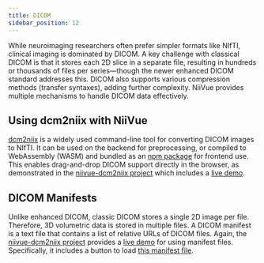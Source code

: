 ```yaml
---
title: DICOM
sidebar_position: 12
---
```


While neuroimaging researchers often prefer simpler formats like NIfTI, clinical imaging is dominated by DICOM. A key challenge with classical DICOM is that it stores each 2D slice in a separate file, resulting in hundreds or thousands of files per series—though the newer enhanced DICOM standard addresses this. DICOM also supports various compression methods (transfer syntaxes), adding further complexity. NiiVue provides multiple mechanisms to handle DICOM data effectively.

## Using dcm2niix with NiiVue

[dcm2niix](https://github.com/rordenlab/dcm2niix) is a widely used command-line tool for converting DICOM images to NIfTI. It can be used on the backend for preprocessing, or compiled to WebAssembly (WASM) and bundled as an [npm package](https://www.npmjs.com/package/@niivue/dcm2niix) for frontend use. This enables drag-and-drop DICOM support directly in the browser, as demonstrated in the [niivue-dcm2niix project](https://github.com/niivue/niivue-dcm2niix) which includes a [live demo](https://niivue.github.io/niivue-dcm2niix/).

## DICOM Manifests

Unlike enhanced DICOM, classic DICOM stores a single 2D image per file. Therefore, 3D volumetric data is stored in multiple files. A DICOM manifest is a text file that contains a list of relative URLs of DICOM files. Again, the [niivue-dcm2niix project](https://github.com/niivue/niivue-dcm2niix) provides a [live demo](https://niivue.github.io/niivue-dcm2niix/) for using manifest files. Specifically, it includes a button to load [this manifest file](https://niivue.github.io/niivue-demo-images/dicom/niivue-manifest.txt).